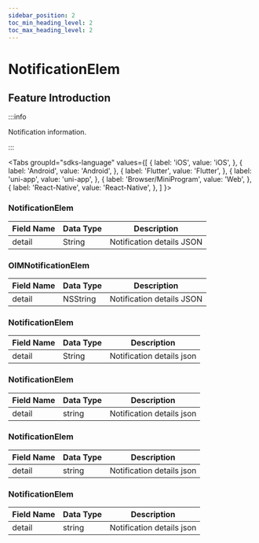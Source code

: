 ```yaml
---
sidebar_position: 2
toc_min_heading_level: 2
toc_max_heading_level: 2
---
```


# NotificationElem

## Feature Introduction

:::info

Notification information.

:::

<Tabs
groupId="sdks-language"
values={[
{ label: 'iOS', value: 'iOS', },
{ label: 'Android', value: 'Android', },
{ label: 'Flutter', value: 'Flutter', },
{ label: 'uni-app', value: 'uni-app', },
{ label: 'Browser/MiniProgram', value: 'Web', },
{ label: 'React-Native', value: 'React-Native', },
]
}>

<TabItem value="Flutter">

### NotificationElem

| Field Name | Data Type | Description     |
| ---------- | --------- | --------------- |
| detail     | String    | Notification details JSON |

</TabItem>

<TabItem value="iOS">

### OIMNotificationElem

| Field Name | Data Type | Description     |
| ---------- | --------- | --------------- |
| detail     | NSString  | Notification details JSON |

</TabItem>

<TabItem value="Android">

### NotificationElem

| Field Name | Data Type | Description     |
| ---------- | --------- | --------------- |
| detail     | String    | Notification details json |

</TabItem>

<TabItem value="Web">

### NotificationElem

| Field Name | Data Type | Description     |
| ---------- | --------- | --------------- |
| detail     | string    | Notification details json |

</TabItem>

<TabItem value="uni-app">

### NotificationElem

| Field Name | Data Type | Description     |
| ---------- | --------- | --------------- |
| detail     | string    | Notification details json |

</TabItem>

<TabItem value="React-Native">

### NotificationElem

| Field Name | Data Type | Description     |
| ---------- | --------- | --------------- |
| detail     | string    | Notification details json |

</TabItem>

</Tabs>